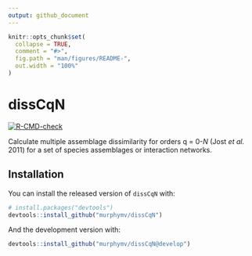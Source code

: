 ```yaml
---
output: github_document
---
```


<!-- README.md is generated from README.Rmd. Please edit that file -->

```r
knitr::opts_chunk$set(
  collapse = TRUE,
  comment = "#>",
  fig.path = "man/figures/README-",
  out.width = "100%"
)
```

# dissCqN

<!-- badges: start -->
[![R-CMD-check](https://github.com/murphymv/dissCqN/workflows/R-CMD-check/badge.svg)](https://github.com/murphymv/dissCqN/actions)
<!-- badges: end -->

Calculate multiple assemblage dissimilarity for orders q = 0-*N* (Jost *et al.*
2011) for a set of species assemblages or interaction networks.

## Installation

<!-- You can install the released version of `dissCqN` from -->
<!-- [CRAN](https://CRAN.R-project.org) with: -->

<!-- ``` r -->
<!-- install.packages("dissCqN") -->
<!-- ``` -->

You can install the released version of `dissCqN` with:

``` r
# install.packages("devtools")
devtools::install_github("murphymv/dissCqN")
```

And the development version with:

``` r
devtools::install_github("murphymv/dissCqN@develop")
```

<!-- ## Example -->

<!-- This is a basic example which shows you how to solve a common problem: -->

<!-- ```{r example} -->
<!-- library(dissCqN) -->
<!-- ## basic example code -->
<!-- ``` -->

<!-- What is special about using `README.Rmd` instead of just `README.md`? You can include R chunks like so: -->

<!-- ```{r cars} -->
<!-- summary(cars) -->
<!-- ``` -->

<!-- You'll still need to render `README.Rmd` regularly, to keep `README.md` up-to-date. `devtools::build_readme()` is handy for this. You could also use GitHub Actions to re-render `README.Rmd` every time you push. An example workflow can be found here: <https://github.com/r-lib/actions/tree/master/examples>. -->

<!-- You can also embed plots, for example: -->

<!-- ```{r pressure, echo = FALSE} -->
<!-- plot(pressure) -->
<!-- ``` -->

<!-- In that case, don't forget to commit and push the resulting figure files, so they display on GitHub and CRAN. -->
